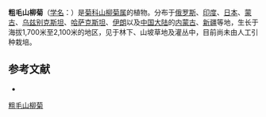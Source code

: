{{Speciesbox
| name = 粗毛山柳菊
| status = 
| status_system = 
| image =
| genus = Hieracium
| species = virosum
| authority = Pall.
}}

'''粗毛山柳菊'''（[[学名|学名]]：{{lang|la|''Hieracium virosum''}}）是[[菊科|菊科]][[山柳菊属|山柳菊属]]的植物。分布于[[俄罗斯|俄罗斯]]、[[印度|印度]]、[[日本|日本]]、[[蒙古|蒙古]]、[[乌兹别克斯坦|乌兹别克斯坦]]、[[哈萨克斯坦|哈萨克斯坦]]、[[伊朗|伊朗]]以及[[中国大陆|中国大陆]]的[[内蒙古|内蒙古]]、[[新疆|新疆]]等地，生长于海拔1,700米至2,100米的地区，见于林下、山坡草地及灌丛中，目前尚未由人工引种栽培。

== 参考文献 ==
<div class="references-small">
* {{cite web| url =http://www.bioinfo.cn/db05/KmzwSpecies.php?action=view&id=4168| title =粗毛山柳菊| work =《中国高等植物数据库全库》| publisher =中国科学院微生物研究所| author =昆明植物研究所| accessdate =2009-02-25| deadurl =yes| archiveurl =https://web.archive.org/web/20160305081049/http://www.bioinfo.cn/db05/KmzwSpecies.php?action=view&id=4168| archivedate =2016-03-05}}
</div>
{{Taxonbar|from=Q15230902}}

[[Category:山柳菊属|粗毛山柳菊]]


{{植物小作品}}